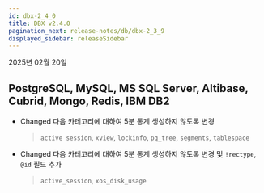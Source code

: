 ```yaml
---
id: dbx-2_4_0
title: DBX v2.4.0
pagination_next: release-notes/db/dbx-2_3_9
displayed_sidebar: releaseSidebar
---
```


2025년 02월 20일

## PostgreSQL, MySQL, MS SQL Server, Altibase, Cubrid, Mongo, Redis, IBM DB2

- <Status priority='1'>Changed</Status> 다음 카테고리에 대하여 5분 통계 생성하지 않도록 변경

  > `active session`, `xview`, `lockinfo`, `pq_tree`, `segments`, `tablespace`

- <Status priority='1'>Changed</Status> 다음 카테고리에 대하여 5분 통계 생성하지 않도록 변경 및 `!rectype`, `@id` 필드 추가

  > `active_session`, `xos_disk_usage`